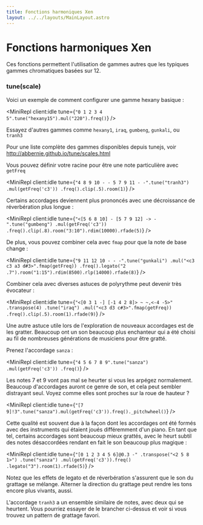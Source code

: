 ```yaml
---
title: Fonctions harmoniques Xen
layout: ../../layouts/MainLayout.astro
---
```



# Fonctions harmoniques Xen

Ces fonctions permettent l'utilisation de gammes autres que les typiques gammes chromatiques basées sur 12.

### tune(scale)

<JsDoc client:idle name="tune" h={0} />

Voici un exemple de comment configurer une gamme hexany basique :

<MiniRepl client:idle tune={`"0 1 2 3 4 5".tune("hexany15").mul("220").freq()`} />

Essayez d'autres gammes comme `hexany1`, `iraq`, `gumbeng`, `gunkali`, ou `tranh3`

Pour une liste complète des gammes disponibles depuis tunejs, voir http://abbernie.github.io/tune/scales.html

Vous pouvez définir votre racine pour être une note particulière avec `getFreq`

<MiniRepl
  client:idle
  tune={`"4 8 9 10 - - 5 7 9 11 - -".tune("tranh3")
    .mul(getFreq('c3'))
    .freq().clip(.5).room(1)`}
/>

Certains accordages deviennent plus prononcés avec une décroissance de réverbération plus longue :

<MiniRepl
  client:idle
  tune={`"<[5 6 8 10] - [5 7 9 12] -> -".tune("gumbeng")
  .mul(getFreq('c3'))
  .freq().clip(.8).room("3:10").rdim(10000).rfade(5)`}
/>

De plus, vous pouvez combiner cela avec `fmap` pour que la note de base change :

<MiniRepl
  client:idle
  tune={`"9 11 12 10 - - -".tune("gunkali")
  .mul("<c3 c3 a3 d#3>".fmap(getFreq))
  .freq().legato("2 .7").room("1:15").rdim(8500).rlp(14000).rfade(8)`}
/>

Combiner cela avec diverses astuces de polyrythme peut devenir très évocateur :

<MiniRepl
  client:idle
  tune={`"<[0 3 1 -] [-1 4 2 8]> ~ ~,<-4 -5>"
  .transpose(4)
  .tune("iraq")
  .mul("<c3 d3 c#3>".fmap(getFreq))
  .freq().clip(.5).room(1).rfade(9)`}
/>

Une autre astuce utile lors de l'exploration de nouveaux accordages est de les gratter.
Beaucoup ont un son beaucoup plus enchanteur qui a été choisi au fil de nombreuses générations de musiciens pour être gratté.

Prenez l'accordage `sanza` :

<MiniRepl
  client:idle
  tune={`"4 5 6 7 8 9".tune("sanza")
  .mul(getFreq('c3'))
  .freq()`}
/>

Les notes 7 et 9 vont pas mal se heurter si vous les arpégez normalement. Beaucoup d'accordages auront ce genre de son, et cela peut sembler distrayant seul.
Voyez comme elles sont proches sur la roue de hauteur ?

<MiniRepl client:idle tune={`"[7 9]!3".tune("sanza").mul(getFreq('c3')).freq()._pitchwheel()`} />

Cette qualité est souvent due à la façon dont les accordages ont été formés avec des instruments qui étaient joués différemment d'un piano.
En tant que tel, certains accordages sont beaucoup mieux grattés, avec le heurt subtil des notes désaccordées rendant en fait le son beaucoup plus magique :

<MiniRepl
  client:idle
  tune={`"[0 1 2 3 4 5 6]@0.3 -"
  .transpose("<2 5 8 1>")
  .tune("sanza")
  .mul(getFreq('c3')).freq()
  .legato("3").room(1).rfade(5)`}
/>

Notez que les effets de legato et de réverbération s'assurent que le son du grattage se mélange. Alterner la direction du grattage peut rendre les
tons encore plus vivants, aussi.

L'accordage `tranh3` a un ensemble similaire de notes, avec deux qui se heurtent. Vous pourriez essayer de le brancher ci-dessus et voir si vous trouvez un pattern de grattage favori.
